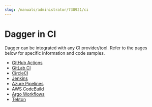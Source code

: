 ```yaml
---
slug: /manuals/administrator/738921/ci
---
```


# Dagger in CI

Dagger can be integrated with any CI provider/tool. Refer to the pages below for specific information and code samples.

- [GitHub Actions](../../integrations/642920-github-actions.mdx)
- [GitLab CI](../../integrations/734201-gitlab.mdx)
- [CircleCI](../../integrations/592501-circleci.mdx )
- [Jenkins](../../integrations/322019-jenkins.mdx)
- [Azure Pipelines](../../integrations/197291-azure-pipelines.mdx)
- [AWS CodeBuild](../../integrations/963919-aws-codebuild.mdx)
- [Argo Workflows](../../integrations/533927-argo-workflows.mdx)
- [Tekton](../../integrations/728101-tekton.mdx)
